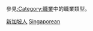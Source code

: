 {{Catnav|頁面分類|各種主題的頁面分類|按國家分類|各國人物|新加坡人}}
{{Catnav|頁面分類|人物|職業|按职业分类的各国人物}}
{{Catnav|頁面分類|人物|各國人物|新加坡人}}

參見[[:Category:職業|:Category:職業]]中的職業類型。
{{Commons category|People of Singapore by occupation}}

[[Category:新加坡人|]]
[[Category:各職業諸國人物|Singaporean]]